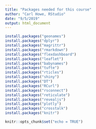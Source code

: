 ```yaml
---
title: "Packages needed for this course"
author: "Carl Howe, RStudio"
date: "9/5/2019"
output: html_document
---
```


```r
install.packages("geonames")
install.packages("dplyr")
install.packages("magrittr")
install.packages("rmarkdown")
install.packages("flexdashboard")
install.packages("leaflet")
install.packages("babynames")
install.packages("tufte")
install.packages("rticles")
install.packages("shiny")
install.packages("DT")
install.packages("RCurl")
install.packages("rsconnect")
install.packages("reticulate")
install.packages("revealjs")
install.packages("plotly")
install.packages("crosstalk")
install.packages("knitr")

knitr::opts_chunk$set("echo = TRUE")
```
